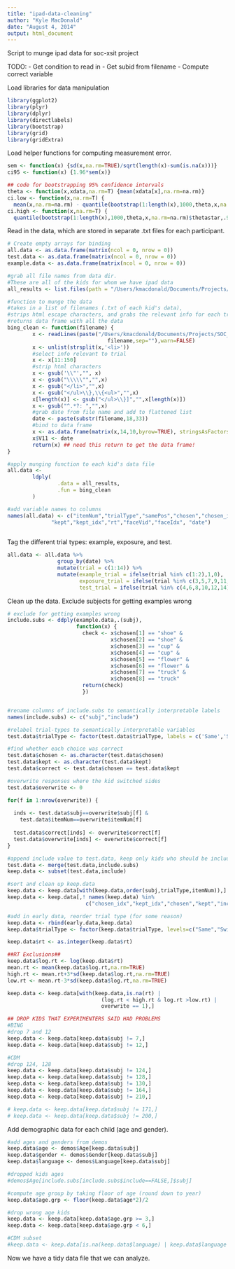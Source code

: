 ```yaml
---
title: "ipad-data-cleaning"
author: "Kyle MacDonald"
date: "August 4, 2014"
output: html_document
---
```


Script to munge ipad data for soc-xsit project

TODO:
- Get condition to read in 
- Get subid from filename
- Compute correct variable 

Load libraries for data manipulation

```r
library(ggplot2)
library(plyr)
library(dplyr)
library(directlabels)
library(bootstrap)
library(grid)
library(gridExtra)
```

Load helper functions for computing measurement error.

```r
sem <- function(x) {sd(x,na.rm=TRUE)/sqrt(length(x)-sum(is.na(x)))}
ci95 <- function(x) {1.96*sem(x)}

## code for bootstrapping 95% confidence intervals
theta <- function(x,xdata,na.rm=T) {mean(xdata[x],na.rm=na.rm)}
ci.low <- function(x,na.rm=T) {
  mean(x,na.rm=na.rm) - quantile(bootstrap(1:length(x),1000,theta,x,na.rm=na.rm)$thetastar,.025,na.rm=na.rm)}
ci.high <- function(x,na.rm=T) {
  quantile(bootstrap(1:length(x),1000,theta,x,na.rm=na.rm)$thetastar,.975,na.rm=na.rm) - mean(x,na.rm=na.rm)}
```

Read in the data, which are stored in separate .txt files for each participant.

```r
# Create empty arrays for binding 
all.data <- as.data.frame(matrix(ncol = 0, nrow = 0))
test.data <- as.data.frame(matrix(ncol = 0, nrow = 0))
example.data <- as.data.frame(matrix(ncol = 0, nrow = 0))

#grab all file names from data dir. 
#These are all of the kids for whom we have ipad data
all_results <- list.files(path = "/Users/kmacdonald/Documents/Projects/SOC_XSIT/raw_data/child/", pattern = 'results_*', all.files = FALSE);

#function to munge the data
#takes in a list of filenames (.txt of each kid's data), 
#strips html escape characters, and grabs the relevant info for each trial
#returns data frame with all the data
bing_clean <- function(filename) {
        x <- readLines(paste("/Users/kmacdonald/Documents/Projects/SOC_XSIT/raw_data/child/", 
                                filename,sep=""),warn=FALSE)
        x <- unlist(strsplit(x,'<li>'))
        #select info relevant to trial
        x <- x[11:150]
        #strip html characters
        x <- gsub('\\"',"", x)
        x <- gsub("\\\\\"","",x)
        x <- gsub("</li>","",x)
        x <- gsub("</ul>\\},\\{<ul>","",x)
        x[length(x)] <- gsub("</ul>\\}]","",x[length(x)])
        x <- gsub("^.*?: ","",x)
        #grab date from file name and add to flattened list
        date <- paste(substr(filename,18,33))
        #bind to data frame
        x <- as.data.frame(matrix(x,14,10,byrow=TRUE), stringsAsFactors=F)
        x$V11 <- date
        return(x) ## need this return to get the data frame!
}

#apply munging function to each kid's data file
all.data <- 
        ldply(
                .data = all_results,
                .fun = bing_clean
        )

#add variable names to columns
names(all.data) <- c("itemNum","trialType","samePos","chosen","chosen_idx",
              "kept","kept_idx","rt","faceVid","faceIdx", "date")
 
```

Tag the different trial types: example, exposure, and test.

```r
all.data <- all.data %>% 
                group_by(date) %>%
                mutate(trial = c(1:14)) %>%
                mutate(example_trial = ifelse(trial %in% c(1:2),1,0),
                       exposure_trial = ifelse(trial %in% c(3,5,7,9,11,13),1,0),
                       test_trial = ifelse(trial %in% c(4,6,8,10,12,14),1,0))
```

Clean up the data. Exclude subjects for getting examples wrong

```r

# exclude for getting examples wrong
include.subs <- ddply(example.data,.(subj), 
                      function(x) {
                        check <- x$chosen[1] == "shoe" & 
                                 x$chosen[2] == "shoe" & 
                                 x$chosen[3] == "cup" &
                                 x$chosen[4] == "cup" & 
                                 x$chosen[5] == "flower" & 
                                 x$chosen[6] == "flower" & 
                                 x$chosen[7] == "truck" &
                                 x$chosen[8] == "truck" 
                        return(check)
                        })


#rename columns of include.subs to semantically interpretable labels
names(include.subs) <- c("subj","include")

#relabel trial-types to semantically interpretable variables
test.data$trialType <- factor(test.data$trialType, labels = c('Same','Switch'))

#find whether each choice was correct
test.data$chosen <- as.character(test.data$chosen)
test.data$kept <- as.character(test.data$kept)
test.data$correct <- test.data$chosen == test.data$kept

#overwrite responses where the kid switched sides
test.data$overwrite <- 0

for(f in 1:nrow(overwrite)) {
 
  inds <- test.data$subj==overwrite$subj[f] & 
    test.data$itemNum==overwrite$itemNum[f]
  
  test.data$correct[inds] <- overwrite$correct[f]
  test.data$overwrite[inds] <- overwrite$correct[f]
}

#append include value to test.data, keep only kids who should be included
test.data <- merge(test.data,include.subs)
keep.data <- subset(test.data,include)

#sort and clean up keep.data
keep.data <- keep.data[with(keep.data,order(subj,trialType,itemNum)),]
keep.data <- keep.data[,! names(keep.data) %in% 
                         c("chosen_idx","kept_idx","chosen","kept","include")]

#add in early data, reorder trial type (for some reason)
keep.data <- rbind(early.data,keep.data)
keep.data$trialType <- factor(keep.data$trialType, levels=c("Same","Switch"))

keep.data$rt <- as.integer(keep.data$rt)

##RT Exclusions##
keep.data$log.rt <- log(keep.data$rt)
mean.rt <- mean(keep.data$log.rt,na.rm=TRUE)
high.rt <- mean.rt+3*sd(keep.data$log.rt,na.rm=TRUE)
low.rt <- mean.rt-3*sd(keep.data$log.rt,na.rm=TRUE)

keep.data <- keep.data[with(keep.data,is.na(rt) |
                              (log.rt < high.rt & log.rt >low.rt) | 
                              overwrite == 1),]

## DROP KIDS THAT EXPERIMENTERS SAID HAD PROBLEMS
#BING
#drop 7 and 12
keep.data <- keep.data[keep.data$subj != 7,]
keep.data <- keep.data[keep.data$subj != 12,]

#CDM
#drop 124, 128
keep.data <- keep.data[keep.data$subj != 124,]
keep.data <- keep.data[keep.data$subj != 128,]
keep.data <- keep.data[keep.data$subj != 130,]
keep.data <- keep.data[keep.data$subj != 164,]
keep.data <- keep.data[keep.data$subj != 210,]

# keep.data <- keep.data[keep.data$subj != 171,]
# keep.data <- keep.data[keep.data$subj != 200,]
```

Add demographic data for each child (age and gender).

```r

#add ages and genders from demos
keep.data$age <- demos$Age[keep.data$subj]
keep.data$gender <- demos$Gender[keep.data$subj]
keep.data$language <- demos$Language[keep.data$subj]

#dropped kids ages
#demos$Age[include.subs[include.subs$include==FALSE,]$subj]

#compute age group by taking floor of age (round down to year)
keep.data$age.grp <- floor(keep.data$age*2)/2

#drop wrong age kids
keep.data <- keep.data[keep.data$age.grp >= 3,]
keep.data <- keep.data[keep.data$age.grp < 6,]

#CDM subset
#keep.data <- keep.data[is.na(keep.data$language) | keep.data$language >=90,]
```

Now we have a tidy data file that we can analyze. 
